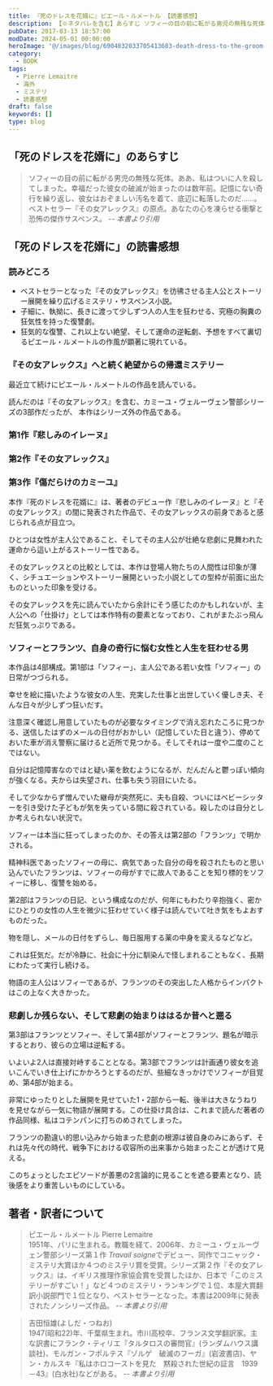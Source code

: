 ```yaml
---
title: 『死のドレスを花婿に』ピエール・ルメートル 【読書感想】
description: 【※ネタバレを含む】あらすじ ソフィーの目の前に転がる男児の無残な死体。ああ、私はついに人を殺してしまった。幸福だった彼女の破滅が始まったのは数年前。記憶にない奇行を繰り返し、彼女はおぞましい汚名を着て、底辺に転落したのだ……。　ベストセラー『その女アレックス』の原点。あなたの心を凍らせる衝撃と恐怖の傑作サスペンス。
pubDate: 2017-03-13 18:57:00
modDate: 2024-05-01 00:00:00
heroImage: '@/images/blog/6904832033705413683-death-dress-to-the-groom.webp'
category:
  - BOOK
tags:
  - Pierre Lemaitre
  - 海外
  - ミステリ
  - 読書感想
draft: false
keywords: []
type: blog
---
```



## 「死のドレスを花婿に」のあらすじ

> ソフィーの目の前に転がる男児の無残な死体。ああ、私はついに人を殺してしまった。幸福だった彼女の破滅が始まったのは数年前。記憶にない奇行を繰り返し、彼女はおぞましい汚名を着て、底辺に転落したのだ……。　ベストセラー『その女アレックス』の原点。あなたの心を凍らせる衝撃と恐怖の傑作サスペンス。 <cite>-- 本書より引用</cite>

## 「死のドレスを花婿に」の読書感想

<Alert type='danger' content='以降、ネタバレを含む' />

### 読みどころ

- ベストセラーとなった『その女アレックス』を彷彿させる主人公とストーリー展開を繰り広げるミステリ・サスペンス小説。
- 子細に、執拗に、長きに渡って少しずつ人の人生を狂わせる、究極の胸糞の狂気性を持った復讐劇。
- 狂気的な復讐、これ以上ない絶望、そして運命の逆転劇、予想をすべて裏切るピエール・ルメートルの作風が顕著に現れている。

### 『その女アレックス』へと続く絶望からの帰還ミステリー

最近立て続けにピエール・ルメートルの作品を読んでいる。

読んだのは『その女アレックス』を含む、カミーユ・ヴェルーヴェン警部シリーズの3部作だったが、 本作はシリーズ外の作品である。

### 第1作『悲しみのイレーヌ』

<BlogCard
  title='『悲しみのイレーヌ』 ピエール・ルメートル 【読書感想・あらすじ】'
  description='悲しみのイレーヌ (ピエール・ルメートル ) のあらすじと感想。異様な手口で惨殺された二人の女。カミーユ・ヴェルーヴェン警部は部下たちと捜査を開始するが、やがて第二の事件が発生。カミーユは事件の恐るべき共通点を発見する……。『その女アレックス』の著者が放つミステリ賞４冠に輝く衝撃作。'
  url='https://www.neputa-note.net/2017/01/blog-post/'
  domain='www.neputa-note.net'
/>

### 第2作『その女アレックス』

<BlogCard
  title='『その女アレックス』ピエール・ルメートル【読書感想・あらすじ】'
  description='その女アレックス（ピエールルメートル）のあらすじと感想。おまえが死ぬのを見たい ――男はそう言ってアレックスを監禁した。檻に幽閉され、衰弱した彼女は、死を目前に脱出を図るが……しかし、ここまでは序章にすぎない。孤独な女アレックスの壮絶なる秘密が明かされるや、物語は大逆転を繰り返し'
  url='https://www.neputa-note.net/2016/05/blog-post_30/'
  domain='www.neputa-note.net'
/>

### 第3作『傷だらけのカミーユ』

<BlogCard
  title='『傷だらけのカミーユ』ピエール・ルメートル【読書感想・あらすじ】'
  description='傷だらけのカミーユ（ピエール・ルメートル）のあらすじと感想。第1作でドン底に落ち、第2作で復活を遂げたカミーユ警部に訪れる新たなる人選の苦難を描く物語。二度あることは三度ある、ミステリの醍醐味をふんだんに盛り込んだ本作においても終盤でガツンとやられる展開が待ち受ける。'
  url='https://www.neputa-note.net/2017/02/blog-post_23/'
  domain='www.neputa-note.net'
/>

本作『死のドレスを花婿に』は、著者のデビュー作『悲しみのイレーヌ』と『その女アレックス』の間に発表された作品で、その女アレックスの前身であると感じられる点が目立つ。

ひとつは女性が主人公であること、そしてその主人公が壮絶な悲劇に見舞われた運命から這い上がるストーリー性である。

その女アレックスとの比較としては、本作は登場人物たちの人間性は印象が薄く、シチュエーションやストーリー展開といった小説としての型枠が前面に出たものといった印象を受ける。

その女アレックスを先に読んでいたから余計にそう感じたのかもしれないが、主人公への「仕掛け」としては本作特有の要素となっており、これがまたぶっ飛んだ狂気っぷりである。

### ソフィーとフランツ、自身の奇行に悩む女性と人生を狂わせる男

本作品は4部構成。第1部は「ソフィー」、主人公である若い女性「ソフィー」の日常がつづられる。

幸せを絵に描いたような彼女の人生、充実した仕事と出世していく優しき夫、そんな日々が少しずつ狂いだす。

注意深く確認し用意していたものが必要なタイミングで消え忘れたころに見つかる、送信したはずのメールの日付がおかしい（記憶していた日と違う）、停めておいた車が消え警察に届けると近所で見つかる。そしてそれは一度や二度のことではない。

自分は記憶障害なのではと疑い薬を飲むようになるが、だんだんと鬱っぽい傾向が強くなる。夫からは失望され、仕事も失う羽目にいたる。

そして少なからず憎んでいた継母が突然死に、夫も自殺、ついにはベビーシッターを引き受けた子どもが気を失っている間に殺されている。殺したのは自分としか考えられない状況で。

ソフィーは本当に狂ってしまったのか、その答えは第2部の「フランツ」で明かされる。

精神科医であったソフィーの母に、病気であった自分の母を殺されたものと思い込んでいたフランツは、ソフィーの母がすでに故人であることを知り標的をソフィーに移し、復讐を始める。

第2部はフランツの日記、という構成なのだが、何年にもわたり辛抱強く、密かにひとりの女性の人生を微少に狂わせていく様子は読んでいて吐き気をもよおすものだった。

物を隠し、メールの日付をずらし、毎日服用する薬の中身を変えるなどなど。

これは狂気だ。だが冷静に、社会に十分に馴染んで怪しまれることもなく、長期にわたって実行し続ける。

物語の主人公はソフィーであるが、フランツのその突出した人格からインパクトはこの上なく大きかった。

### 悲劇しか残らない、そして悲劇の始まりははるか昔へと遡る

第3部はフランツとソフィー、そして第4部がソフィーとフランツ、題名が暗示するとおり、彼らの立場は逆転する。

いよいよ2人は直接対峙することとなる。第3部でフランツは計画通り彼女を追いこんでいき仕上げにかかろうとするのだが、些細なきっかけでソフィーが目覚め、第4部が始まる。

非常にゆったりとした展開を見せていた1・2部から一転、後半は大きなうねりを見せながら一気に物語が展開する。この仕掛け具合は、これまで読んだ著者の作品同様、私はコテンパンに打ちのめされてしまった。

フランツの勘違い的思い込みから始まった悲劇の根源は彼自身のみにあらず、それは先々代の時代、戦争下における収容所の出来事から始まったことが透けて見える。

このちょっとしたエピソードが善悪の2言論的に見ることを遮る要素となり、読後感をより重苦しいものにしている。

<div class='not-prose'>
  <div data-vc_mylinkbox_id='886764119'></div>
</div>

## 著者・訳者について

> ピエール・ルメートル Pierre Lemaitre<br />
> 1951年、パリに生まれる。教職を経て、2006年、カミーユ・ヴェルーヴェン警部シリーズ第１作 *Travail soigne*でデビュー、同作でコニャック・ミステリ大賞ほか４つのミステリ賞を受賞。シリーズ第２作『その女アレックス』は、イギリス推理作家協会賞を受賞したほか、日本で「このミステリーがすごい！」など４つのミステリ・ランキングで１位、本屋大賞翻訳小説部門で１位となり、ベストセラーとなった。本書は2009年に発表されたノンシリーズ作品。 <cite>-- 本書より引用</cite>

> 吉田恒雄(よしだ・つねお)<br />
> 1947(昭和22)年、千葉県生まれ。市川高校卒、フランス文学翻訳家。主な訳書にフランク・ティリエ『タルタロスの審問官』(ランダムハウス講談社)、モルガン・フポルテス『ゾルゲ　破滅のフーガ』(岩波書店)、ヤン・カルスキ『私はホロコーストを見た　黙殺された世紀の証言　1939－43』(白水社)などがある。 <cite>-- 本書より引用</cite>
